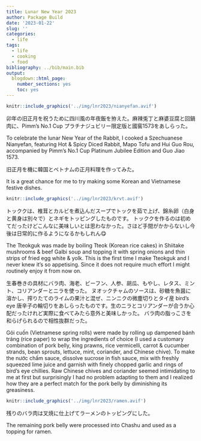 ```yaml
---
title: Lunar New Year 2023
author: Package Build
date: '2023-01-22'
slug: ''
categories:
  - life
tags:
  - life
  - cooking
  - food
bibliography: ../bib/main.bib
output:
  blogdown::html_page:
    number_sections: yes
    toc: yes
---
```


<script>document.getElementsByTagName('body')[0].classList.add('jp')</script>

```r
knitr::include_graphics('../img/lnr2023/nianyefan.avif')
```

卯年の旧正月を祝うために四川風の年夜飯を拵えた。麻辣兎丁と麻婆豆腐と回鍋肉に、Pimm’s No.1 Cup プラチナジュビリー限定版と國窖1573をあしらった。

To celebrate the lunar New Year of the Rabbit, I cooked a Szechuanese Nianyefan, featuring Hot & Spicy Diced Rabbit, Mapo Tofu and Hui Guo Rou, accompanied by Pimm’s No.1 Cup Platinum Jubilee Edition and Guo Jiao 1573.

旧正月を機に韓国とベトナムの正月料理を作ってみた。

It is a great chance for me to try making some Korean and Vietnamese festive dishes.


```r
knitr::include_graphics('../img/lnr2023/krvt.avif')
```

トッククは、椎茸とカルビを煮込んだスープでトックを茹で上げ、錦糸卵（白身と黄身は別々で）とネギをトッピングしたものです。
トッククを作るのは初めてだったけどこんなに美味しいとは思わなかった。さほど手間がかからないし今後は日常的に作るようになるかもしれん😋

The Tteokguk was made by boiling Tteok (Korean rice cakes) in Shiitake mushrooms & beef Galbi soup and topping 
it with spring onions and thin strips of fried egg white & yolk. This is the first time I make Tteokguk and I 
never knew it's so appetising. Since it does not require much effort I might routinely enjoy it from now on.

生春巻きの具材にバラ肉、海老、ビーフン、人参、胡瓜、もやし、レタス、ミント、コリアンダーとニラを使った。
ヌオックチャムのソースは、砂糖を魚醤に溶かし、搾りたてのライムの果汁と混ぜ、ニンニクの微塵切りとタイ産 
bird's eye 唐辛子の輪切りをあしらったものです。生のニラとコリアンダーが合うか心配だったけれど実際に食べてみたら意外と美味しかった。
バラ肉の脂っこさを和らげられるので相性抜群だった。

Gỏi cuốn (Vietnamese spring rolls) were made by rolling up dampened bánh tráng (rice paper) to wrap the 
ingredients of choice (I used a customary combination of pork belly, king prawns, rice vermicelli, carrot 
& cucumber strands, bean sprouts, lettuce, mint, coriander, and Chinese chive). To make the nước chấm sauce, 
dissolve sucrose in fish sauce, mix with freshly squeezed lime juice and garnish with finely chopped garlic 
and rings of bird's eye chillies. Raw Chinese chives and coriander seemed intimidating to me at first but 
surprisingly I had no problem adapting to them and I realized how they are a perfect match for the pork belly 
by diminishing its greasiness.

```r
knitr::include_graphics('../img/lnr2023/ramen.avif')
```

残りのバラ肉は叉焼に仕上げてラーメンのトッピングにした。

The remaining pork belly were processed into Chashu and used as a topping for ramen.